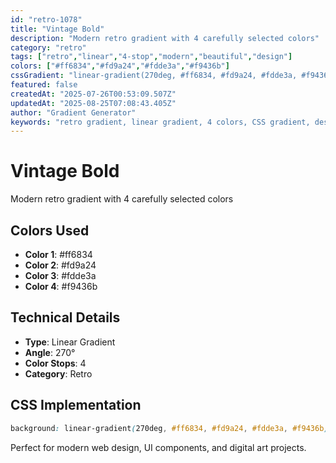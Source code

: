 ```yaml
---
id: "retro-1078"
title: "Vintage Bold"
description: "Modern retro gradient with 4 carefully selected colors"
category: "retro"
tags: ["retro","linear","4-stop","modern","beautiful","design"]
colors: ["#ff6834","#fd9a24","#fdde3a","#f9436b"]
cssGradient: "linear-gradient(270deg, #ff6834, #fd9a24, #fdde3a, #f9436b)"
featured: false
createdAt: "2025-07-26T00:53:09.507Z"
updatedAt: "2025-08-25T07:08:43.405Z"
author: "Gradient Generator"
keywords: "retro gradient, linear gradient, 4 colors, CSS gradient, design, #ff6834, #fd9a24, #fdde3a, #f9436b"
---
```


# Vintage Bold

Modern retro gradient with 4 carefully selected colors

## Colors Used
- **Color 1**: #ff6834
- **Color 2**: #fd9a24
- **Color 3**: #fdde3a
- **Color 4**: #f9436b

## Technical Details
- **Type**: Linear Gradient
- **Angle**: 270°
- **Color Stops**: 4
- **Category**: Retro

## CSS Implementation
```css
background: linear-gradient(270deg, #ff6834, #fd9a24, #fdde3a, #f9436b);
```

Perfect for modern web design, UI components, and digital art projects.
